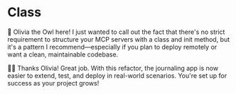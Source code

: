 # Class

🦉 Olivia the Owl here! I just wanted to call out the fact that there's no
strict requirement to structure your MCP servers with a class and init method,
but it's a pattern I recommend—especially if you plan to deploy remotely or want
a clean, maintainable codebase.

👨‍💼 Thanks Olivia! Great job. With this refactor, the journaling app is now
easier to extend, test, and deploy in real-world scenarios. You're set up for
success as your project grows!
